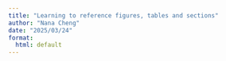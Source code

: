 ```yaml
---
title: "Learning to reference figures, tables and sections"
author: "Nana Cheng"
date: "2025/03/24"
format:
  html: default
---
```

